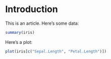 # Introduction {#book1-intro}

This is an article. Here's some data:

```r
summary(iris)
```

Here's a plot:

```r
plot(iris[c("Sepal.Length", "Petal.Length")])
```
 